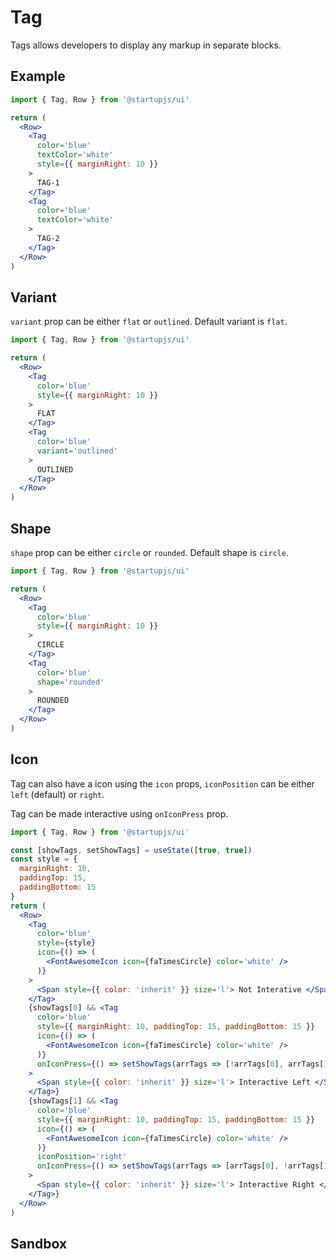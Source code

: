 
# Tag

Tags allows developers to display any markup in separate blocks.

## Example


```jsx
import { Tag, Row } from '@startupjs/ui'
```
```jsx example
return (
  <Row>
    <Tag
      color='blue'
      textColor='white'
      style={{ marginRight: 10 }}
    >
      TAG-1
    </Tag>
    <Tag
      color='blue'
      textColor='white'
    >
      TAG-2
    </Tag>
  </Row>
)
```

## Variant

`variant` prop can be either `flat` or `outlined`. Default variant is `flat`.

```jsx
import { Tag, Row } from '@startupjs/ui'
```
```jsx example
return (
  <Row>
    <Tag
      color='blue'
      style={{ marginRight: 10 }}
    >
      FLAT
    </Tag>
    <Tag
      color='blue'
      variant='outlined'
    >
      OUTLINED
    </Tag>
  </Row>
)
```


## Shape

`shape` prop can be either `circle` or `rounded`. Default shape is `circle`.

```jsx
import { Tag, Row } from '@startupjs/ui'
```
```jsx example
return (
  <Row>
    <Tag
      color='blue'
      style={{ marginRight: 10 }}
    >
      CIRCLE
    </Tag>
    <Tag
      color='blue'
      shape='rounded'
    >
      ROUNDED
    </Tag>
  </Row>
)
```

## Icon

Tag can also have a icon using the `icon` props, `iconPosition` can be either `left` (default) or `right`.

Tag can be made interactive using `onIconPress` prop.


```jsx
import { Tag, Row } from '@startupjs/ui'
```
```jsx example
const [showTags, setShowTags] = useState([true, true])
const style = {
  marginRight: 10,
  paddingTop: 15,
  paddingBottom: 15 
}
return (
  <Row>
    <Tag
      color='blue'
      style={style}
      icon={() => (
        <FontAwesomeIcon icon={faTimesCircle} color='white' />
      )}
    >
      <Span style={{ color: 'inherit' }} size='l'> Not Interative </Span>
    </Tag>
    {showTags[0] && <Tag
      color='blue'
      style={{ marginRight: 10, paddingTop: 15, paddingBottom: 15 }}
      icon={() => (
        <FontAwesomeIcon icon={faTimesCircle} color='white' />
      )}
      onIconPress={() => setShowTags(arrTags => [!arrTags[0], arrTags[1]])}
    >
      <Span style={{ color: 'inherit' }} size='l'> Interactive Left </Span>
    </Tag>}
    {showTags[1] && <Tag
      color='blue'
      style={{ marginRight: 10, paddingTop: 15, paddingBottom: 15 }}
      icon={() => (
        <FontAwesomeIcon icon={faTimesCircle} color='white' />
      )}
      iconPosition='right'
      onIconPress={() => setShowTags(arrTags => [arrTags[0], !arrTags[1]])}
    >
      <Span style={{ color: 'inherit' }} size='l'> Interactive Right </Span>
    </Tag>}
  </Row>
)
```

## Sandbox

<Sandbox Component={Tag} />